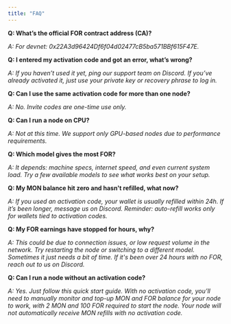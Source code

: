 ```yaml
---
title: "FAQ"
---
```


**Q: What’s the official FOR contract address (CA)?**

*A: For devnet: 0x22A3d96424Df6f04d02477cB5ba571BBf615F47E.*

**Q: I entered my activation code and got an error, what’s wrong?**

*A: If you haven’t used it yet, ping our support team on Discord. If you’ve already activated it, just use your private key or recovery phrase to log in.*

**Q: Can I use the same activation code for more than one node?**

*A: No. Invite codes are one-time use only.*

**Q: Can I run a node on CPU?**

*A: Not at this time. We support only GPU-based nodes due to performance requirements.*

**Q: Which model gives the most FOR?**

*A: It depends: machine specs, internet speed, and even current system load. Try a few available models to see what works best on your setup.*

**Q: My MON balance hit zero and hasn't refilled, what now?**

*A: If you used an activation code, your wallet is usually refilled within 24h. If it’s been longer, message us on Discord. Reminder: auto-refill works only for wallets tied to activation codes.*

**Q: My FOR earnings have stopped for hours, why?**

*A: This could be due to connection issues, or low request volume in the network. Try restarting the node or switching to a different model. Sometimes it just needs a bit of time. If it's been over 24 hours with no FOR, reach out to us on Discord.*

**Q: Can I run a node without an activation code?**

*A: Yes. Just follow this quick start guide. With no activation code, you’ll need to manually monitor and top-up MON and FOR balance for your node to work, with 2 MON and 100 FOR required to start the node. Your node will not automatically receive MON refills with no activation code.*
